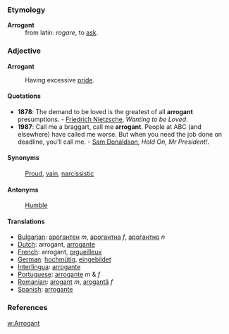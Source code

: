 ===Etymology===
;'''Arrogant'''
:from latin: ''rogare'', to [[ask]].

===Adjective===

'''Arrogant'''

:Having excessive [[pride]].

====Quotations====
* '''1878''': The demand to be loved is the greatest of all '''arrogant''' presumptions. - [[w:Friedrich Nietzsche|Friedrich Nietzsche]], ''Wanting to be Loved''.
* '''1987''': Call me a braggart, call me '''arrogant'''. People at ABC (and elsewhere) have called me worse. But when you need the job done on deadline, you’ll call me. - [[w:Sam Donaldson|Sam Donaldson]], ''Hold On, Mr President!''.


====Synonyms====
:[[Proud]], [[vain]], [[narcissistic]] 

====Antonyms====
:[[Humble]]

====Translations====
*[[Bulgarian]]: [[арогантен]] ''m'', [[арогантна]] ''f'', [[арогантно]] ''n''
*[[Dutch]]: arrogant, [[arrogante]]
*[[French]]: arrogant, [[orgueilleux]]
*[[German]]: [[hochmütig]], [[eingebildet]]
*[[Interlingua]]: [[arrogante]]
*[[Portuguese]]: [[arrogante]] ''m'' & ''f''
*[[Romanian]]: [[arogant]] ''m'', [[arogantă]] ''f''
*[[Spanish]]: [[arrogante]]

===References===
[[w:Arrogant]]